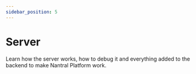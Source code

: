 ```yaml
---
sidebar_position: 5
---
```


# Server

Learn how the server works, how to debug it and everything added to the backend
to make Nantral Platform work.


<DocCardList />
